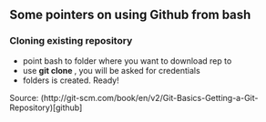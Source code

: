 ## Some pointers on using Github from bash

### Cloning existing repository

* point bash to folder where you want to download rep to
* use **git clone <rep url>**, you will be asked for credentials
* folders is created. Ready!


Source: (http://git-scm.com/book/en/v2/Git-Basics-Getting-a-Git-Repository)[github]
